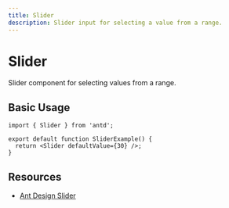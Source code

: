 ```yaml
---
title: Slider
description: Slider input for selecting a value from a range.
---
```


# Slider

Slider component for selecting values from a range.

## Basic Usage

```tsx
import { Slider } from 'antd';

export default function SliderExample() {
  return <Slider defaultValue={30} />;
}
```

## Resources

- [Ant Design Slider](https://ant.design/components/slider)
